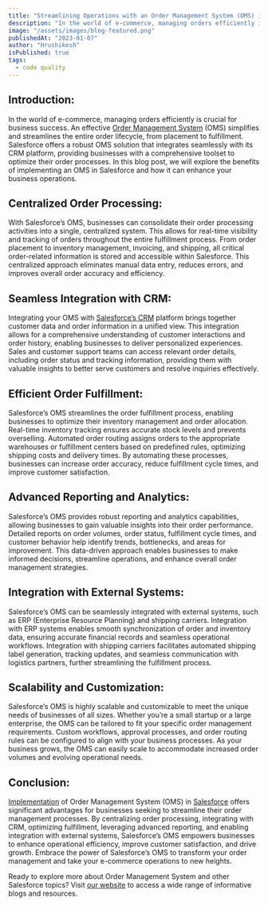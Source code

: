 ```yaml
---
title: "Streamlining Operations with an Order Management System (OMS) in Salesforce"
description: "In the world of e-commerce, managing orders efficiently is crucial for business success. An effective Order Management System (OMS) simplifies and streamlines the entire order lifecycle, from placement to fulfillment. Salesforce offers a robust OMS solution that integrates seamlessly with its CRM platform, providing businesses with a comprehensive toolset to optimize their order processes."
image: "/assets/images/blog-featured.png"
publishedAt: "2023-01-07"
author: "Hrushikesh"
isPublished: true
tags:
  - code quality
---
```


## Introduction:

In the world of e-commerce, managing orders efficiently is crucial for business success. An effective [Order Management System](https://www.cloudprism.in) (OMS) simplifies and streamlines the entire order lifecycle, from placement to fulfillment. Salesforce offers a robust OMS solution that integrates seamlessly with its CRM platform, providing businesses with a comprehensive toolset to optimize their order processes. In this blog post, we will explore the benefits of implementing an OMS in Salesforce and how it can enhance your business operations.

## Centralized Order Processing:

With Salesforce’s OMS, businesses can consolidate their order processing activities into a single, centralized system. This allows for real-time visibility and tracking of orders throughout the entire fulfillment process. From order placement to inventory management, invoicing, and shipping, all critical order-related information is stored and accessible within Salesforce. This centralized approach eliminates manual data entry, reduces errors, and improves overall order accuracy and efficiency.

## Seamless Integration with CRM:

Integrating your OMS with [Salesforce’s CRM](https://www.salesforce.com/in/) platform brings together customer data and order information in a unified view. This integration allows for a comprehensive understanding of customer interactions and order history, enabling businesses to deliver personalized experiences. Sales and customer support teams can access relevant order details, including order status and tracking information, providing them with valuable insights to better serve customers and resolve inquiries effectively.

## Efficient Order Fulfillment:

Salesforce’s OMS streamlines the order fulfillment process, enabling businesses to optimize their inventory management and order allocation. Real-time inventory tracking ensures accurate stock levels and prevents overselling. Automated order routing assigns orders to the appropriate warehouses or fulfillment centers based on predefined rules, optimizing shipping costs and delivery times. By automating these processes, businesses can increase order accuracy, reduce fulfillment cycle times, and improve customer satisfaction.

## Advanced Reporting and Analytics:

Salesforce’s OMS provides robust reporting and analytics capabilities, allowing businesses to gain valuable insights into their order performance. Detailed reports on order volumes, order status, fulfillment cycle times, and customer behavior help identify trends, bottlenecks, and areas for improvement. This data-driven approach enables businesses to make informed decisions, streamline operations, and enhance overall order management strategies.

## Integration with External Systems:

Salesforce’s OMS can be seamlessly integrated with external systems, such as ERP (Enterprise Resource Planning) and shipping carriers. Integration with ERP systems enables smooth synchronization of order and inventory data, ensuring accurate financial records and seamless operational workflows. Integration with shipping carriers facilitates automated shipping label generation, tracking updates, and seamless communication with logistics partners, further streamlining the fulfillment process.

## Scalability and Customization:

Salesforce’s OMS is highly scalable and customizable to meet the unique needs of businesses of all sizes. Whether you’re a small startup or a large enterprise, the OMS can be tailored to fit your specific order management requirements. Custom workflows, approval processes, and order routing rules can be configured to align with your business processes. As your business grows, the OMS can easily scale to accommodate increased order volumes and evolving operational needs.

## Conclusion:

[Implementation](https://www.cloudprism.in) of Order Management System (OMS) in [Salesforce](https://www.salesforce.com/in/) offers significant advantages for businesses seeking to streamline their order management processes. By centralizing order processing, integrating with CRM, optimizing fulfillment, leveraging advanced reporting, and enabling integration with external systems, Salesforce’s OMS empowers businesses to enhance operational efficiency, improve customer satisfaction, and drive growth. Embrace the power of Salesforce’s OMS to transform your order management and take your e-commerce operations to new heights.

Ready to explore more about Order Management System and other Salesforce topics? Visit [our website](https://www.salesforce.com/in/) to access a wide range of informative blogs and resources.
